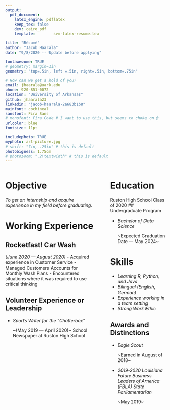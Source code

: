 ```yaml
---
output: 
  pdf_document:
    latex_engine: pdflatex
    keep_tex: false
    dev: cairo_pdf
    template:        svm-latex-resume.tex

title: "Résumé"
author: "Jacob Haarala"
date: "9/8/2020 -- Update before applying"

fontawesome: TRUE
# geometry: margin=1in
geometry: "top=.5in, left =.5in, right=.5in, bottom=.75in"

# How can we get a hold of you?
email: jhaarala@uark.edu
phone: 920-851-0072
location: "University of Arkansas"
github: jhaarala23
linkedin: "jacob-haarala-2a683b1b8"
mainfont: cochineal
sansfont: Fira Sans
# monofont: Fira Code # I want to use this, but seems to choke on @
urlcolor: blue
fontsize: 11pt

includephoto: TRUE
myphoto: art-picture.jpg
# shift: "7in,-.25in" # this is default
photobigness: 1.75cm
# photozoom: ".2\textwidth" # this is default
---
```



<!-- Read more about Pandoc's [fenced_divs](https://pandoc.org/MANUAL.html#extension-fenced_divs) syntax -->

:::::: {.columns}
::: {.column width="60%" data-latex="{0.60\textwidth}"}

# Objective

*To get an internship and acquire experience in my field before graduating.*

# Working Experience

## Rocketfast! Car Wash
*(June 2020 — August 2020)*
- Acquired experience in Customer Service
- Managed Customers Accounts for Monthly Wash Plans
- Encountered situations where it was required to use critical thinking	


## Volunteer Experience or Leadership

- *Sports Writer for the “Chatterbox”*
  
  ~(May 2019 — April 2020)~
  School Newspaper at Ruston High School

:::
::: {.column width="2%" data-latex="{0.02\textwidth}"}
\ 
<!-- an empty div with an empty character to serve as a column sep -->
:::
:::::: {.column width="38%" data-latex="{0.38\textwidth}"}

# Education

Ruston High School Class of 2020
## Undergraduate Program

- *Bachelor of Data Science*
  
  ~Expected Graduation Date — May 2024~


# Skills 

- *Learning R, Python, and Java*
- *Bilingual (English, German)*
- *Experience working in a team setting*
- *Strong Work Ethic*

## Awards and Distinctions

- *Eagle Scout*
  
  ~Earned in August of 2018~
- *2019-2020 Louisiana Future Business Leaders of America (FBLA) State Parliamentarian*
  
  ~May 2019~

:::
::::::

<!-- If you want another page, this is how you can do it... -->

<!-- \newpage

:::::: {.columns}
::: {.column width="60%" data-latex="{0.60\textwidth}"}




:::
::: {.column width="2%" data-latex="{0.02\textwidth}"}
\


:::
:::::: {.column width="38%" data-latex="{0.38\textwidth}"}


:::
::::::

-->